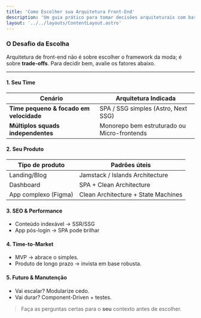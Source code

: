 ```yaml
---
title: 'Como Escolher sua Arquitetura Front-End'
description: 'Um guia prático para tomar decisões arquiteturais com base nas necessidades do seu time, produto e negócio.'
layout: '../../layouts/ContentLayout.astro'
---
```


### O Desafio da Escolha

Arquitetura de front-end não é sobre escolher o framework da moda; é sobre **trade-offs**. Para decidir bem, avalie os fatores abaixo.

---

#### 1. Seu Time

| Cenário | Arquitetura Indicada |
| --- | --- |
| **Time pequeno & focado em velocidade** | SPA / SSG simples (Astro, Next SSG) |
| **Múltiplos squads independentes** | Monorepo bem estruturado ou Micro-frontends |

#### 2. Seu Produto

| Tipo de produto | Padrões úteis |
| --- | --- |
| Landing/Blog | Jamstack / Islands Architecture |
| Dashboard | SPA + Clean Architecture |
| App complexo (Figma) | Clean Architecture + State Machines |

#### 3. SEO & Performance

* Conteúdo indexável → SSR/SSG
* App pós-login → SPA pode brilhar

#### 4. Time-to-Market

* MVP → abrace o simples.
* Produto de longo prazo → invista em base robusta.

#### 5. Futuro & Manutenção

* Vai escalar? Modularize cedo.
* Vai durar? Component-Driven + testes.

> Faça as perguntas certas para o **seu** contexto antes de escolher. 